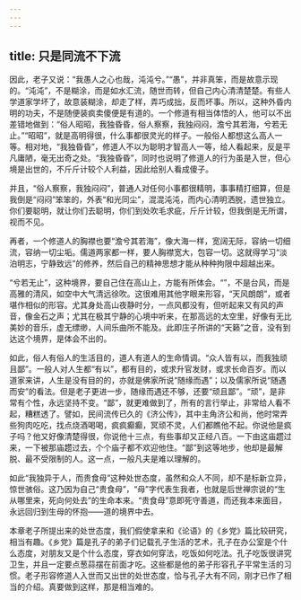 ```yaml
---
---
---
```

title: 只是同流不下流
---




因此，老子又说：“我愚人之心也哉，沌沌兮。”“愚”，并非真笨，而是故意示现的。“沌沌”，不是糊涂，而是如水汇流，随世而转，但自己内心清清楚楚。有些人学道家学坏了，故意装糊涂，却走了样，弄巧成拙，反而坏事。所以，这种外昏内明的功夫，不是随便装疯卖傻便是有道的。一个修道有相当体悟的人，他可以不出差错地做到：“俗人昭昭，我独昏昏，俗人察察，我独闷闷，澹兮其若海，兮若无止。”“昭昭”，就是高明得很，什么事都很灵光的样子。一般俗人都想这么高人一等。相对地，“我独昏昏”，修道人不以为聪明才智高人一等，给人看起来，反是平凡庸陋，毫无出奇之处。“我独昏昏”，同时也说明了修道人的行为虽是入世，但心境是出世的，不斤斤计较个人利益，因此给别人看成傻子。

并且，“俗人察察，我独闷闷”，普通人对任何小事都很精明，事事精打细算，但是我倒是“闷闷”笨笨的，外表“和光同尘”，混混沌沌，而内心清明洒脱，遗世独立。你们要聪明，就让你们去聪明，你们到处吹毛求疵，斤斤计较，但我倒是无所谓，视而不见。

再者，一个修道人的胸襟也要“澹兮其若海”，像大海一样，宽阔无际，容纳一切细流，容纳一切尘垢。儒道两家都一样，要人胸襟宽大，包容一切。这就得学习“淡泊明志，宁静致远”的修养，然后自己的精神思想才能从种种拘限中超越出来。

“兮若无止”，这种境界，要自己住在高山上，方能有所体会。“”，不是台风，而是高雅的清风，如空中大气清远徐吹。这很难用其他字眼来形容，“天风朗朗”，或者堪作相似的形容。尤其身处高山夜静时分，一点风都没有，但听起来又有风的声音，像金石之声；尤其在极其宁静的心境中听来，在那高远的太空里，好像有无比美妙的音乐，虚无缥缈，人间乐曲所不能及。此即庄子所讲的“天籁”之音，没有到达这个境界，是体会不出的。

如此，俗人有俗人的生活目的，道人有道人的生命情调。“众人皆有以，而我独顽且鄙”。一般人对人生都“有以”，都有目的，或求升官发财，或求长命百岁。而以道家来讲，人生是没有目的的，亦就是佛家所说“随缘而遇”；以及儒家所说“随遇而安”的看法。但是老子更进一步，随缘而遇还不够，还要“顽且鄙”。“顽”，是非常有个性，永远坚持不变。“鄙”，就更难做到了，所有的言行举止，非常给人看不起，糟糕透了。譬如，民间流传已久的《济公传》，其中主角济公和尚，他时常弄些狗肉吃吃，找点烧酒喝喝，疯疯癫癫，冥顽不灵，人们都瞧他不起。你说他是疯子吗？他又好像清楚得很，你说他十三点，有些事却又正经八百。一下由这庙趱过来，一下被那庙趱过去，个个庙子都不欢迎他住。“鄙”到这等地步，他却是最解脱、最不受限制的人。这一点，一般凡夫是难以理解的。

如此“我独异于人，而贵食母”这种处世态度，虽然和众人不同，却不是标新立异，惊世骇俗。这乃因为自己“贵食母”，“母”字代表生我者，也就是后世禅宗说的“生从哪里来，死向何处去”的生命本来。“贵食母”意即死守善道，而还我本来面目，永远回归到生母的怀抱——道的境界中去。

本章老子所提出来的处世态度，我们假使拿来和《论语》的《乡党》篇比较研究，相当有趣。《乡党》篇是孔子的弟子们记载孔子生活的艺术，孔子在办公室是个什么态度，对朋友又是个什么态度，穿衣如何穿法，吃饭如何吃法。孔子吃饭很讲究卫生，并且一定要点葱蒜摆在前面才吃。这些都是他的弟子形容孔子平常生活的习惯。老子形容修道人入世而又出世的处世态度，恰与孔子大有不同，刚才已作了相当的介绍。真要做到这样，那是相当难的。